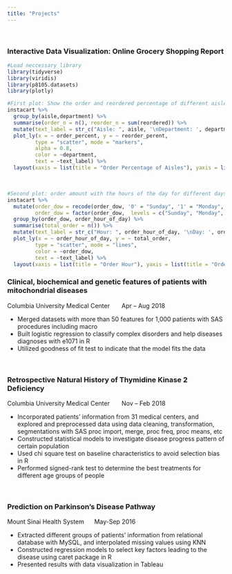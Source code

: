 ```yaml
---
title: "Projects"
---
```

&nbsp;
&nbsp;
&nbsp;
&nbsp;
&nbsp;
&nbsp;

### Interactive Data Visualization: Online Grocery Shopping Report

```r
#Load neccessary library
library(tidyverse)
library(viridis)
library(p8105.datasets)
library(plotly)
```

```r
#First plot: Show the order and reordered percentage of different aisles, colored by different departments
instacart %>% 
  group_by(aisle,department) %>% 
  summarise(order_n = n(), reorder_n = sum(reordered)) %>% 
  mutate(text_label = str_c("Aisle: ", aisle, '\nDepartment: ', department), order_percent = order_n/nrow(instacart), reorder_perent = reorder_n/order_n) %>% 
  plot_ly(x = ~ order_percent, y = ~ reorder_perent, 
         type = "scatter", mode = "markers", 
         alpha = 0.8,
         color = ~department,
         text = ~text_label) %>%
  layout(xaxis = list(title = "Order Percentage of Aisles"), yaxis = list(title = "Reordered Percentage of Aisles"))
```

&nbsp;
&nbsp;
&nbsp;
&nbsp;
&nbsp;
&nbsp;

```r
#Second plot: order amount with the hours of the day for different days of the week
instacart %>% 
  mutate(order_dow = recode(order_dow, '0' = "Sunday", '1' = "Monday", '2' = "Tuesday", '3' = "Wednesday", '4' = "Thursday", '5' = "Friday", '6' = "Saturday"), 
         order_dow = factor(order_dow,  levels = c("Sunday", "Monday", "Tuesday", "Wednesday", "Thursday", "Friday", "Saturday"))) %>% 
  group_by(order_dow, order_hour_of_day) %>% 
  summarise(total_order = n()) %>% 
  mutate(text_label = str_c("Hour: ", order_hour_of_day, '\nDay: ', order_dow)) %>% 
  plot_ly(x = ~ order_hour_of_day, y = ~ total_order, 
         type = "scatter", mode = "lines", 
         color = ~order_dow,
         text = ~text_label) %>%
  layout(xaxis = list(title = "Order Hour"), yaxis = list(title = "Order Amount"))
```


### Clinical, biochemical and genetic features of patients with mitochondrial diseases
Columbia University Medical Center \ \ \ \ \	Apr – Aug 2018 

+	Merged datasets with more than 50 features for 1,000 patients with SAS procedures including macro
+	Built logistic regression to classify complex disorders and help diseases diagnoses with e1071 in R
+	Utilized goodness of fit test to indicate that the model fits the data


&nbsp;
&nbsp;
&nbsp;
&nbsp;
&nbsp;
&nbsp;

### Retrospective Natural History of Thymidine Kinase 2 Deficiency   
Columbia University Medical Center \ \ \ \ \	Nov – Feb 2018  

+	Incorporated patients’ information from 31 medical centers, and explored and preprocessed data using data cleaning, transformation, segmentations with SAS proc import, merge, proc freq, proc means, etc
+	Constructed statistical models to investigate disease progress pattern of certain population
+	Used chi square test on baseline characteristics to avoid selection bias in R
+	Performed signed-rank test to determine the best treatments for different age groups of people


&nbsp;
&nbsp;
&nbsp;
&nbsp;
&nbsp;
&nbsp;

### Prediction on Parkinson’s Disease Pathway                                                                          
Mount Sinai Health System \ \ \ \ \	May-Sep 2016  

+	Extracted different groups of patients’ information from relational database with MySQL, and interpolated missing values using KNN
+	Constructed regression models to select key factors leading to the disease using caret package in R
+	Presented results with data visualization in Tableau        
